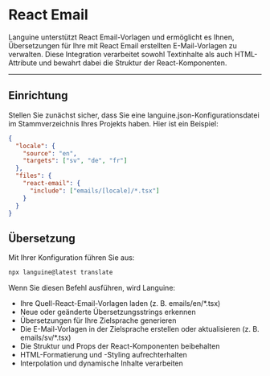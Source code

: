 # React Email

Languine unterstützt React Email-Vorlagen und ermöglicht es Ihnen, Übersetzungen für Ihre mit React Email erstellten E-Mail-Vorlagen zu verwalten. Diese Integration verarbeitet sowohl Textinhalte als auch HTML-Attribute und bewahrt dabei die Struktur der React-Komponenten.

---

## Einrichtung

Stellen Sie zunächst sicher, dass Sie eine languine.json-Konfigurationsdatei im Stammverzeichnis Ihres Projekts haben. Hier ist ein Beispiel:

```json
{
  "locale": {
    "source": "en",
    "targets": ["sv", "de", "fr"]
  },
  "files": {
    "react-email": {
      "include": ["emails/[locale]/*.tsx"]
    }
  }
}
```

## Übersetzung

Mit Ihrer Konfiguration führen Sie aus:

```bash
npx languine@latest translate
```

Wenn Sie diesen Befehl ausführen, wird Languine:

- Ihre Quell-React-Email-Vorlagen laden (z. B. emails/en/*.tsx)
- Neue oder geänderte Übersetzungsstrings erkennen
- Übersetzungen für Ihre Zielsprache generieren
- Die E-Mail-Vorlagen in der Zielsprache erstellen oder aktualisieren (z. B. emails/sv/*.tsx)
- Die Struktur und Props der React-Komponenten beibehalten
- HTML-Formatierung und -Styling aufrechterhalten
- Interpolation und dynamische Inhalte verarbeiten
